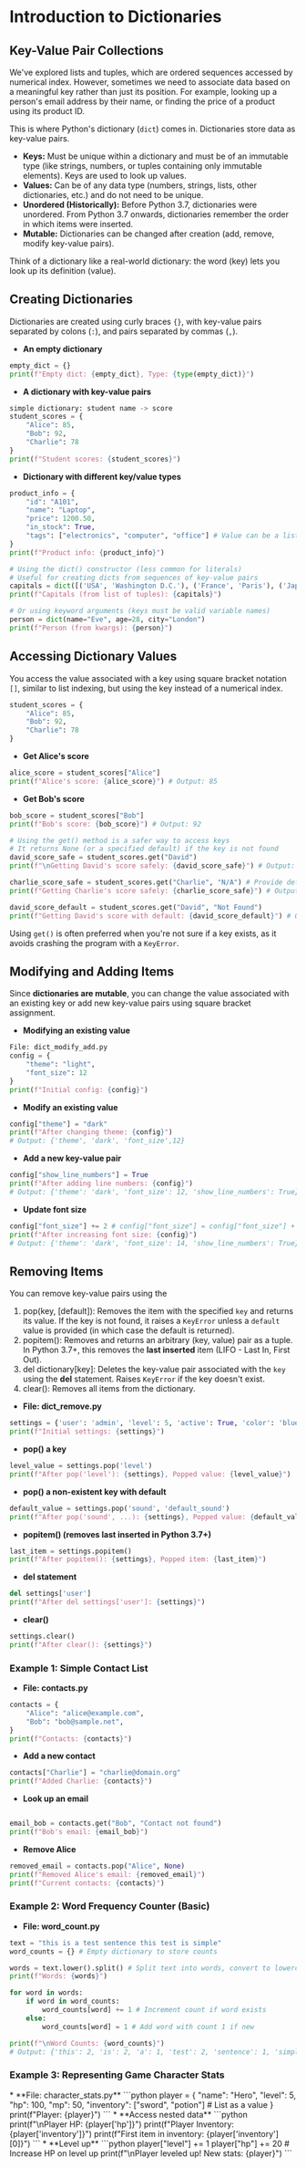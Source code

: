 # Introduction to Dictionaries

## Key-Value Pair Collections
<section id="key-value-pair-collections"></section>

We've explored lists and tuples, which are ordered sequences accessed by numerical index. However, sometimes we need to associate data based on a meaningful key rather than just its position. For example, looking up a person's email address by their name, or finding the price of a product using its product ID.

This is where Python's dictionary (`dict`) comes in. Dictionaries store data as key-value pairs.

*   **Keys:** Must be unique within a dictionary and must be of an immutable type (like strings, numbers, or tuples containing only immutable elements). Keys are used to look up values.
*   **Values:** Can be of any data type (numbers, strings, lists, other dictionaries, etc.) and do not need to be unique.
*   **Unordered (Historically):** Before Python 3.7, dictionaries were unordered. From Python 3.7 onwards, dictionaries remember the order in which items were inserted.
*   **Mutable:** Dictionaries can be changed after creation (add, remove, modify key-value pairs).

Think of a dictionary like a real-world dictionary: the word (key) lets you look up its definition (value).

## Creating Dictionaries
<section id="creating-dictionaries"></section>

Dictionaries are created using curly braces `{}`, with key-value pairs separated by colons (`:`), and pairs separated by commas (`,`).


* **An empty dictionary**
```python
empty_dict = {}
print(f"Empty dict: {empty_dict}, Type: {type(empty_dict)}")
```
* **A dictionary with key-value pairs**
```python
simple dictionary: student name -> score
student_scores = {
    "Alice": 85,
    "Bob": 92,
    "Charlie": 78
}
print(f"Student scores: {student_scores}")
```
* **Dictionary with different key/value types**
```python
product_info = {
    "id": "A101",
    "name": "Laptop",
    "price": 1200.50,
    "in_stock": True,
    "tags": ["electronics", "computer", "office"] # Value can be a list
}
print(f"Product info: {product_info}")

# Using the dict() constructor (less common for literals)
# Useful for creating dicts from sequences of key-value pairs
capitals = dict([('USA', 'Washington D.C.'), ('France', 'Paris'), ('Japan', 'Tokyo')])
print(f"Capitals (from list of tuples): {capitals}")

# Or using keyword arguments (keys must be valid variable names)
person = dict(name="Eve", age=28, city="London")
print(f"Person (from kwargs): {person}")
```

## Accessing Dictionary Values
<section id="accessing-dictionary-values"></section>

You access the value associated with a key using square bracket notation `[]`, similar to list indexing, but using the key instead of a numerical index.

```python
student_scores = {
    "Alice": 85,
    "Bob": 92,
    "Charlie": 78
}
```
* **Get Alice's score**
```python
alice_score = student_scores["Alice"]
print(f"Alice's score: {alice_score}") # Output: 85
```
* **Get Bob's score**
```python
bob_score = student_scores["Bob"]
print(f"Bob's score: {bob_score}") # Output: 92
```
```python
# Using the get() method is a safer way to access keys
# It returns None (or a specified default) if the key is not found
david_score_safe = student_scores.get("David")
print(f"\nGetting David's score safely: {david_score_safe}") # Output: None

charlie_score_safe = student_scores.get("Charlie", "N/A") # Provide default
print(f"Getting Charlie's score safely: {charlie_score_safe}") # Output: 78

david_score_default = student_scores.get("David", "Not Found")
print(f"Getting David's score with default: {david_score_default}") # Output: Not Found
```

Using `get()` is often preferred when you're not sure if a key exists, as it avoids crashing the program with a `KeyError`.

## Modifying and Adding Items
<section id="modifying-and-adding-items"></section>

Since **dictionaries are mutable**, you can change the value associated with an existing key or add new key-value pairs using square bracket assignment.


* **Modifying an existing value**
```python
File: dict_modify_add.py
config = {
    "theme": "light",
    "font_size": 12
}
print(f"Initial config: {config}")
```
* **Modify an existing value**
```python
config["theme"] = "dark"
print(f"After changing theme: {config}")
# Output: {'theme', 'dark', 'font_size',12}
```
* **Add a new key-value pair**
```python
config["show_line_numbers"] = True
print(f"After adding line numbers: {config}")
# Output: {'theme': 'dark', 'font_size': 12, 'show_line_numbers': True}
```
* **Update font size**
```python
config["font_size"] += 2 # config["font_size"] = config["font_size"] + 2
print(f"After increasing font size: {config}")
# Output: {'theme': 'dark', 'font_size': 14, 'show_line_numbers': True}
```

## Removing Items
<section id="removing-items"></section>

You can remove key-value pairs using the

1. pop(key, [default]): Removes the item with the specified `key` and returns its value. If the key is not found, it raises a `KeyError` unless a `default` value is provided (in which case the default is returned).
2. popitem(): Removes and returns an arbitrary (key, value) pair as a tuple. In Python 3.7+, this removes the **last inserted** item (LIFO - Last In, First Out).
3. del dictionary[key]: Deletes the key-value pair associated with the `key` using the **del** statement. Raises `KeyError` if the key doesn't exist.
4. clear(): Removes all items from the dictionary.


* **File: dict_remove.py**
```python
settings = {'user': 'admin', 'level': 5, 'active': True, 'color': 'blue'}
print(f"Initial settings: {settings}")
```
* **pop() a key**
```python
level_value = settings.pop('level')
print(f"After pop('level'): {settings}, Popped value: {level_value}")
```
* **pop() a non-existent key with default**
```python
default_value = settings.pop('sound', 'default_sound')
print(f"After pop('sound', ...): {settings}, Popped value: {default_value}")
```
* **popitem() (removes last inserted in Python 3.7+)**
```python
last_item = settings.popitem()
print(f"After popitem(): {settings}, Popped item: {last_item}")
```
* **del statement**
```python
del settings['user']
print(f"After del settings['user']: {settings}")
```
* **clear()**
```python
settings.clear()
print(f"After clear(): {settings}")
```

### Example 1: Simple Contact List
<section id="example-1-simple-contact-list"></section>


* **File: contacts.py**
```python
contacts = {
    "Alice": "alice@example.com",
    "Bob": "bob@sample.net",
}
print(f"Contacts: {contacts}")
```
* **Add a new contact**
```python
contacts["Charlie"] = "charlie@domain.org"
print(f"Added Charlie: {contacts}")
```
* **Look up an email**
```python

email_bob = contacts.get("Bob", "Contact not found")
print(f"Bob's email: {email_bob}")
```
* **Remove Alice**
```python
removed_email = contacts.pop("Alice", None)
print(f"Removed Alice's email: {removed_email}")
print(f"Current contacts: {contacts}")
```

### Example 2: Word Frequency Counter (Basic)
<section id="example-2-word-frequency-counter-basic"></section>


* **File: word_count.py**
```python
text = "this is a test sentence this test is simple"
word_counts = {} # Empty dictionary to store counts

words = text.lower().split() # Split text into words, convert to lowercase
print(f"Words: {words}")

for word in words:
    if word in word_counts:
        word_counts[word] += 1 # Increment count if word exists
    else:
        word_counts[word] = 1 # Add word with count 1 if new

print(f"\nWord Counts: {word_counts}")
# Output: {'this': 2, 'is': 2, 'a': 1, 'test': 2, 'sentence': 1, 'simple': 1}
```

### Example 3: Representing Game Character Stats
<section id="example-3-representing-game-character-stats"></section>
* **File: character_stats.py**
```python
player = {
    "name": "Hero",
    "level": 5,
    "hp": 100,
    "mp": 50,
    "inventory": ["sword", "potion"] # List as a value
}
print(f"Player: {player}")
```
* **Access nested data**
```python
print(f"\nPlayer HP: {player['hp']}")
print(f"Player Inventory: {player['inventory']}")
print(f"First item in inventory: {player['inventory'][0]}")
```
* **Level up**
```python
player["level"] += 1
player["hp"] += 20 # Increase HP on level up
print(f"\nPlayer leveled up! New stats: {player}")
```


<Quiz questions={pythonQuiz} />



